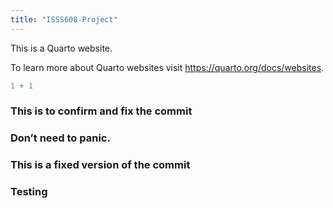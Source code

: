 ```yaml
---
title: "ISSS608-Project"
---
```


This is a Quarto website.

To learn more about Quarto websites visit <https://quarto.org/docs/websites>.

```r
1 + 1
```

### This is to confirm and fix the commit

### Don't need to panic.

### This is a fixed version of the commit

### Testing

